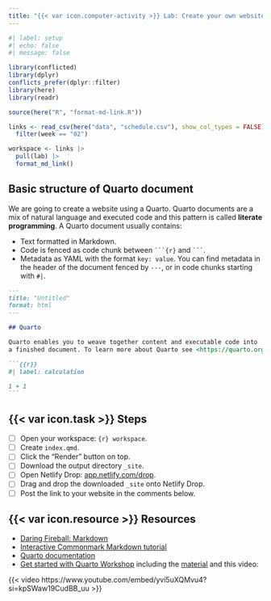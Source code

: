 ```yaml
---
title: "{{< var icon.computer-activity >}} Lab: Create your own website!"
---
```


```r
#| label: setup
#| echo: false
#| message: false

library(conflicted)
library(dplyr)
conflicts_prefer(dplyr::filter)
library(here)
library(readr)

source(here("R", "format-md-link.R"))

links <- read_csv(here("data", "schedule.csv"), show_col_types = FALSE) |>
  filter(week == "02")

workspace <- links |>
  pull(lab) |>
  format_md_link()
```

## Basic structure of Quarto document

We are going to create a website using a Quarto.
Quarto documents are a mix of natural language and executed code and this pattern is called **literate programming**.
A Quarto document usually contains:

-   Text formatted in Markdown.
-   Code is fenced as code chunk between ```` ```{r} ```` and ```` ``` ````.
-   Metadata as YAML with the format `key: value`. You can find metadata in the header of the document fenced by `---`, or in code chunks starting with `#|`.

```` markdown
---
title: "Untitled"
format: html
---

## Quarto

Quarto enables you to weave together content and executable code into
a finished document. To learn more about Quarto see <https://quarto.org>.

```{{r}}
#| label: calculation

1 + 1
```
````

## {{< var icon.task >}} Steps

-   [ ] Open your workspace: `{r} workspace`.
-   [ ] Create `index.qmd`.
-   [ ] Click the "Render" button on top.
-   [ ] Download the output directory `_site`.
-   [ ] Open Netlify Drop: [app.netlify.com/drop](https://app.netlify.com/drop).
-   [ ] Drag and drop the downloaded `_site` onto Netlify Drop.
-   [ ] Post the link to your website in the comments below.

## {{< var icon.resource >}} Resources

-   [Daring Fireball: Markdown](https://daringfireball.net/projects/markdown/)
-   [Interactive Commonmark Markdown tutorial](https://commonmark.org/help/tutorial/)
-   [Quarto documentation](https://quarto.org/)
-   [Get started with Quarto Workshop](https://rstudio-conf-2022.github.io/get-started-quarto/) including the [material](https://github.com/jthomasmock/quarto-workshop) and this video:

{{< video https://www.youtube.com/embed/yvi5uXQMvu4?si=kpSWaw19CudBB_uu >}}
